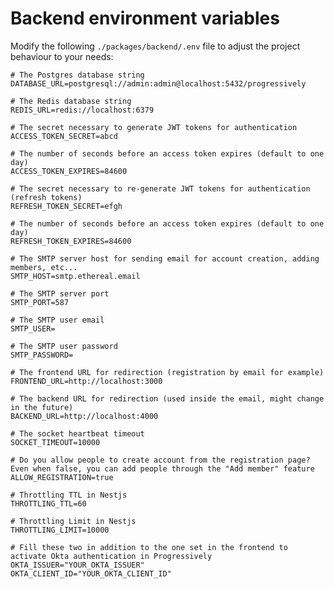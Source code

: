 # Backend environment variables

Modify the following `./packages/backend/.env` file to adjust the project behaviour to your needs:

```shell
# The Postgres database string
DATABASE_URL=postgresql://admin:admin@localhost:5432/progressively

# The Redis database string
REDIS_URL=redis://localhost:6379

# The secret necessary to generate JWT tokens for authentication
ACCESS_TOKEN_SECRET=abcd

# The number of seconds before an access token expires (default to one day)
ACCESS_TOKEN_EXPIRES=84600

# The secret necessary to re-generate JWT tokens for authentication (refresh tokens)
REFRESH_TOKEN_SECRET=efgh

# The number of seconds before an access token expires (default to one day)
REFRESH_TOKEN_EXPIRES=84600

# The SMTP server host for sending email for account creation, adding members, etc...
SMTP_HOST=smtp.ethereal.email

# The SMTP server port
SMTP_PORT=587

# The SMTP user email
SMTP_USER=

# The SMTP user password
SMTP_PASSWORD=

# The frontend URL for redirection (registration by email for example)
FRONTEND_URL=http://localhost:3000

# The backend URL for redirection (used inside the email, might change in the future)
BACKEND_URL=http://localhost:4000

# The socket heartbeat timeout
SOCKET_TIMEOUT=10000

# Do you allow people to create account from the registration page? Even when false, you can add people through the "Add member" feature
ALLOW_REGISTRATION=true

# Throttling TTL in Nestjs
THROTTLING_TTL=60

# Throttling Limit in Nestjs
THROTTLING_LIMIT=10000

# Fill these two in addition to the one set in the frontend to activate Okta authentication in Progressively
OKTA_ISSUER="YOUR_OKTA_ISSUER"
OKTA_CLIENT_ID="YOUR_OKTA_CLIENT_ID"
```
